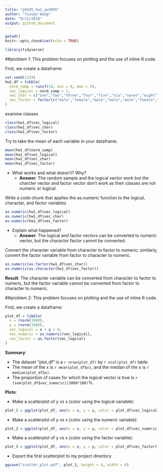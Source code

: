 ```yaml
---
title: "p8105_hw1_yw3095"
author: "Yixuan Wang"
date: "9/21/2018"
output: github_document
---
```

```r
getwd()
knitr::opts_chunk$set(echo = TRUE)

library(tidyverse)
```

##problem 1:
This problem focuses on plotting and the use of inline R code.

First, we create a dataframe:
```r
set.seed(1234)
hw1_df = tibble(
  norm_samp = runif(10, min = 0, max = 5),
  vec_logical = norm_samp > 2,
  vec_char = c("one","two","three","four","five","six","seven","eight","nine","ten"),
  vec_factor = factor(c("male","female","male","male","male","female","female","male","female","male"))
)
```
examine classes
```r
class(hw1_df$vec_logical)
class(hw1_df$vec_char)
class(hw1_df$vec_factor)
```

Try to take the mean of each variable in your dataframe. 
```r
mean(hw1_df$norm_samp)
mean(hw1_df$vec_logical)
mean(hw1_df$vec_char)
mean(hw1_df$vec_factor)
```

*   What works and what doesn’t? Why?
    *   **Answer**: The random sample and the logical vector work but the charcter vector and factor vector don't work as their classes are not numeric or logical.
    
Write a code chunk that applies the as.numeric function to the logical, character, and factor variables
```r
as.numeric(hw1_df$vec_logical)
as.numeric(hw1_df$vec_char)
as.numeric(hw1_df$vec_factor)
```

*   Explain what happened?
    *   **Answer**: The logical and factor vectors can be converted to numeric vector, but the charactor factor cannot be converted. 
    
Convert the character variable from character to factor to numeric; similarly, convert the factor variable from factor to character to numeric. 
```r
as.numeric(as.factor(hw1_df$vec_char))
as.numeric(as.character(hw1_df$vec_factor))
```
**Result**: The character variable can be converted from character to factor to numeric, but the factor variable cannot be converted from factor to character to numeric.

##problem 2:
This problem focuses on plotting and the use of inline R code.

First, we create a dataframe:
```r
plot_df = tibble(
  x = rnorm(1000),
  y = rnorm(1000),
  vec_logical = x + y > 0,
  vec_numeric = as.numeric(vec_logical),
  vec_factor = as.factor(vec_logical)
)
```
**Summary**:

*    The dataset "plot_df" is a `r nrow(plot_df)` by `r ncol(plot_df)` table. 
*    The mean of the x is `r mean(plot_df$x)`, and the median of the x is `r median(plot_df$x)`. 
*    The proportion of cases for which the logical vector is true is `r (sum(plot_df$vec_numeric)/1000*100)`%.

**Plots**:

*   Make a scatterplot of y vs x (color using the logical variable):
```r
plot_1 = ggplot(plot_df, aes(x = x, y = y, color = plot_df$vec_logical)) + geom_point()
```
*   Make a scatterplot of y vs x (color using the numeric variable):
```r
plot_2 = ggplot(plot_df, aes(x = x, y = y, color = plot_df$vec_numeric)) + geom_point()
```
*   Make a scatterplot of y vs x (color using the factor variable):
```r
plot_3 = ggplot(plot_df, aes(x = x, y = y, color = plot_df$vec_factor)) + geom_point()
```

*   Export the first scatterplot to my project directory 
```r
ggsave("scatter_plot.pdf", plot_1, height = 4, width = 6)
```
